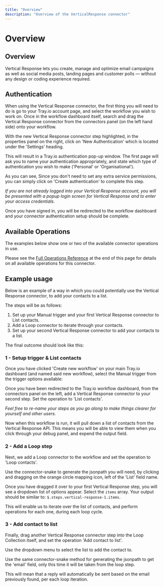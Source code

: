```yaml
---
title: "Overview"
description: "Overview of the VerticalResponse connector"
---
```


# Overview

## Overview

Vertical Response lets you create, manage and optimize email campaigns as well as social media posts, landing pages and customer polls — without any design or coding experience required.

## Authentication

When using the Vertical Response connector, the first thing you will need to do is go to your Tray.io account page, and select the workflow you wish to work on. Once in the workflow dashboard itself, search and drag the Vertical Response connector from the connectors panel (on the left hand side) onto your workflow.

With the new Vertical Response connector step highlighted, in the properties panel on the right, click on 'New Authentication' which is located under the 'Settings' heading.

This will result in a Tray.io authentication pop-up window. The first page will ask you to name your authentication appropriately, and state which type of authentication you wish to make ('Personal' or 'Organisational').

As you can see, Since you don't need to set any extra service permissions, you can simply click on 'Create authentication' to complete this step.

*If you are not already logged into your Vertical Response account, you will be presented with a popup login screen for Vertical Response and to enter your access credentials.*

Once you have signed in, you will be redirected to the workflow dashboard and your connector authentication setup should be complete.

## Available Operations

The examples below show one or two of the available connector operations in use.

Please see the [Full Operations Reference](#operationsFull) at the end of this page for details on all available operations for this connector.

## Example usage

Below is an example of a way in which you could potentially use the Vertical Response connector, to add your contacts to a list.

The steps will be as follows:

1. Set up your Manual trigger and your first Vertical Response connector to List contacts.
2. Add a Loop connector to iterate through your contacts.
3. Set up your second Vertical Response connector to add your contacts to a list.

The final outcome should look like this:

### 1 - Setup trigger & List contacts

Once you have clicked 'Create new workflow' on your main Tray.io dashboard (and named said new workflow), select the Manual trigger from the trigger options available:

Once you have been redirected to the Tray.io workflow dashboard, from the connectors panel on the left, add a Vertical Response connector to your second step. Set the operation to 'List contacts'.

*Feel free to re-name your steps as you go along to make things clearer for yourself and other users.*

Now when this workflow is run, it will pull down a list of contacts from the Vertical Response API. This means you will be able to view them when you click through your debug panel, and expend the output field.

### 2 - Add a Loop step

Next, we add a Loop connector to the workflow and set the operation to 'Loop contacts'.

Use the connector-snake to generate the jsonpath you will need, by clicking and dragging on the orange circle mapping icon, left of the 'List' field name.

Once you have dragged it over to your first Vertical Response step, you will see a dropdown list of options appear. Select the `items` array. Your output should be similar to: `$.steps.vertical-response-1.items`.

This will enable us to iterate over the list of contacts, and perform operations for each one, during each loop cycle.

### 3 - Add contact to list

Finally, drag another Vertical Response connector step into the Loop Collection itself, and set the operation 'Add contact to list'.

Use the dropdown menu to select the list to add the contact to.

Use the same connector-snake method for generating the jsonpath to get the 'email' field, only this time it will be taken from the loop step.

This will mean that a reply will automatically be sent based on the email previously found, per each loop iteration.
